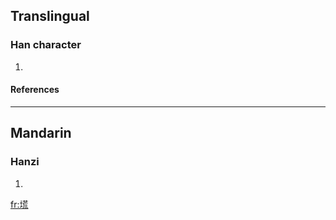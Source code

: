 ==Translingual==
===Han character===
{{Han char|rn=32|rad=土|as=10|sn=13|four=|canj=土廿卜山 (GTYU)}}
# {{defn|Han|sort=土10}}
====References====
{{Han ref|kx=0236.341|hdz=10461.010|uh=5843|ud=22595}}
----
==Mandarin==
===Hanzi===
{{cmn-hanzi|pin=[[huāng]] ([[huang1]]), [[xì]] ([[xi4]])|wg=huang<sup>1</sup>, hsi<sup>4</sup>}}
# {{defn|Mandarin}}

[[fr:塃]]